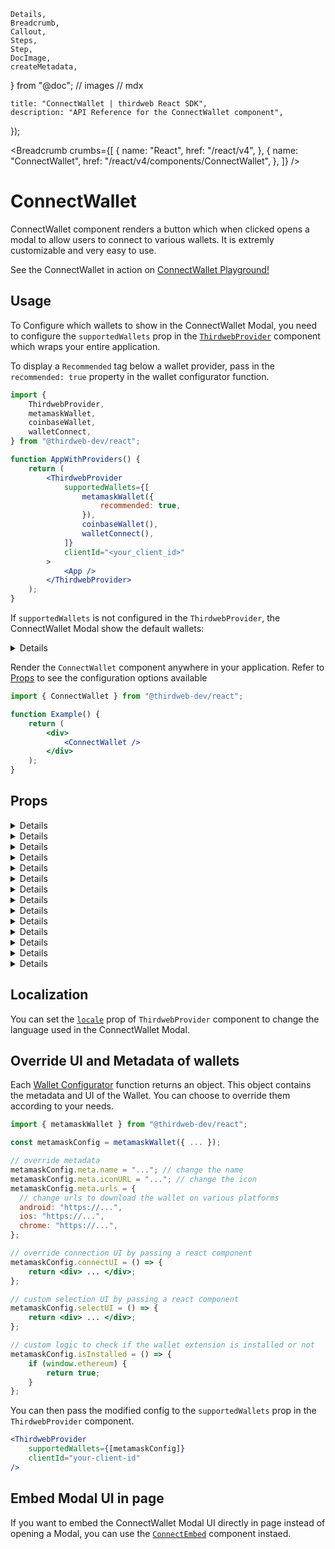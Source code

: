	Details,
	Breadcrumb,
	Callout,
	Steps,
	Step,
	DocImage,
	createMetadata,
} from "@doc";
// images
// mdx

	title: "ConnectWallet | thirdweb React SDK",
	description: "API Reference for the ConnectWallet component",
});

<Breadcrumb
	crumbs={[
		{
			name: "React",
			href: "/react/v4",
		},
		{
			name: "ConnectWallet",
			href: "/react/v4/components/ConnectWallet",
		},
	]}
/>

# ConnectWallet

ConnectWallet component renders a button which when clicked opens a modal to allow users to connect to various wallets. It is extremly customizable and very easy to use.

<Callout variant='info' title="Playground">

See the ConnectWallet in action on [ConnectWallet Playground!](https://thirdweb.com/dashboard/wallets/connect)

</Callout>

<DocImage src={ConnectWalletHeroImage} />

## Usage

<Steps>
<Step title="Configure supportedWallets in ThirdwebProvider" >

To Configure which wallets to show in the ConnectWallet Modal, you need to configure the `supportedWallets` prop in the [`ThirdwebProvider`](/react/v4/ThirdwebProvider) component which wraps your entire application.

To display a `Recommended` tag below a wallet provider, pass in the `recommended: true` property in the wallet configurator function.

```jsx
import {
	ThirdwebProvider,
	metamaskWallet,
	coinbaseWallet,
	walletConnect,
} from "@thirdweb-dev/react";

function AppWithProviders() {
	return (
		<ThirdwebProvider
			supportedWallets={[
				metamaskWallet({
					recommended: true,
				}),
				coinbaseWallet(),
				walletConnect(),
			]}
			clientId="<your_client_id>"
		>
			<App />
		</ThirdwebProvider>
	);
}
```

If `supportedWallets` is not configured in the `ThirdwebProvider`, the ConnectWallet Modal show the default wallets:

<Details summary="Default Wallets" id='default-wallets'>

- [MetaMask](/references/react/v4/metamaskWallet)
- [Coinbase Wallet](/references/react/v4/coinbaseWallet)
- [WalletConnect](/references/react/v4/walletConnect)
- [Rainbow](/references/react/v4/rainbowWallet)
- [Trust Wallet](/references/react/v4/trustWallet)
- [Zerion Wallet](/references/react/v4/zerionWallet)
- [Phantom](/references/react/v4/phantomWallet)

</Details>

</Step>

<Step title="Configure ConnectWallet">

Render the `ConnectWallet` component anywhere in your application. Refer to [Props](#props) to see the configuration options available

```jsx
import { ConnectWallet } from "@thirdweb-dev/react";

function Example() {
	return (
		<div>
			<ConnectWallet />
		</div>
	);
}
```

</Step>

</Steps>

## Props

<Details id="modalSize" summary="modalSize">
	<ModalSizeMDX />
</Details>

<Details id="theme" summary="theme">
	<ThemeMDX />
</Details>

<Details id="btnTitle" summary="btnTitle">
	<BtnTitleMDX />
</Details>

<Details id="welcomeScreen" summary="welcomeScreen">
	<WelcomeScreenMDX />
</Details>

<Details id="modalTitle" summary="modalTitle">
	<ModalTitleMdx />
</Details>

<Details id="detailsBtn" summary="detailsBtn">
	<DetailsBtnMDX />
</Details>

<Details id="className" summary="className">
	<ClassNameMDX />
</Details>

<Details id="dropdownPosition" summary="dropdownPosition">
	<DropdownPositionMDX />
</Details>

<Details id="hideTestnetFaucet" summary="hideTestnetFaucet">
	<HideTestnetFaucetMDX />
</Details>

<Details id="tos" summary="termsOfServiceUrl and privacyPolicyUrl">
	<TOSMDX />
</Details>

<Details id="supportedTokens" summary="supportedTokens">
	<SupportedTokensMDX />
</Details>

<Details id="displayBalanceToken" summary="displayBalanceToken">
	<DisplayBalanceTokenMDX />
</Details>

<Details id="auth" summary="auth">
	<AuthMDX />
</Details>

<Details id="switchToActiveChain" summary="switchToActiveChain">
	<SwitchToActiveChainMDX />
</Details>

## Localization

You can set the [`locale`](/react/v4/ThirdwebProvider#locale) prop of `ThirdwebProvider` component to change the language used in the ConnectWallet Modal.

## Override UI and Metadata of wallets

Each [Wallet Configurator](/react/v4/wallets) function returns an object. This object contains the metadata and UI of the Wallet. You can choose to override them according to your needs.

```jsx
import { metamaskWallet } from "@thirdweb-dev/react";

const metamaskConfig = metamaskWallet({ ... });

// override metadata
metamaskConfig.meta.name = "..."; // change the name
metamaskConfig.meta.iconURL = "..."; // change the icon
metamaskConfig.meta.urls = {
  // change urls to download the wallet on various platforms
  android: "https://...",
  ios: "https://...",
  chrome: "https://...",
};

// override connection UI by passing a react component
metamaskConfig.connectUI = () => {
	return <div> ... </div>;
};

// custom selection UI by passing a react component
metamaskConfig.selectUI = () => {
	return <div> ... </div>;
};

// custom logic to check if the wallet extension is installed or not
metamaskConfig.isInstalled = () => {
	if (window.ethereum) {
		return true;
	}
};

```

You can then pass the modified config to the `supportedWallets` prop in the `ThirdwebProvider` component.

```jsx
<ThirdwebProvider
	supportedWallets={[metamaskConfig]}
	clientId="your-client-id"
/>
```

## Embed Modal UI in page

If you want to embed the ConnectWallet Modal UI directly in page instead of opening a Modal, you can use the [`ConnectEmbed`](/react/v4/components/ConnectEmbed) component instaed.
